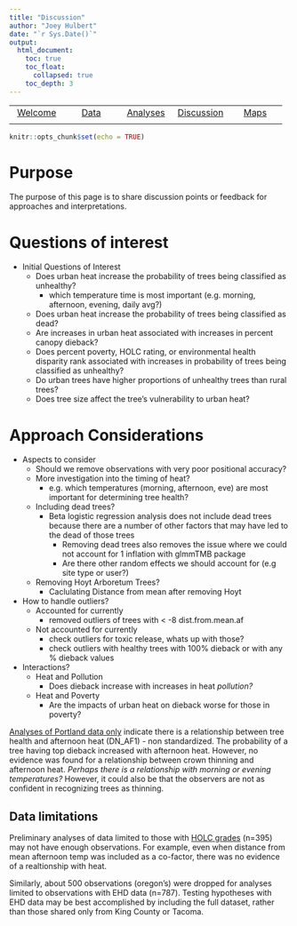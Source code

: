 ```yaml
---
title: "Discussion"
author: "Joey Hulbert"
date: "`r Sys.Date()`"
output: 
  html_document:
    toc: true
    toc_float:
      collapsed: true
    toc_depth: 3
---
```



|            |            |            |            |            |
|:----------:|:----------:|:----------:|:----------:|:----------:|
|[Welcome](https://jmhulbert.github.io/redhot)|[Data](https://jmhulbert.github.io/redhot/data)|[Analyses](https://jmhulbert.github.io/redhot/analyses)|[Discussion](https://jmhulbert.github.io/redhot/discussion)|[Maps](https://jmhulbert.github.io/redhot/maps)
|             |           |            |            |            |

```r
knitr::opts_chunk$set(echo = TRUE)
```

# Purpose

The purpose of this page is to share discussion points or feedback for approaches and interpretations. 

# Questions of interest

* Initial Questions of Interest
  + Does urban heat increase the probability of trees being classified as unhealthy?
    + which temperature time is most important (e.g. morning, afternoon, evening, daily avg?)
  + Does urban heat increase the probability of trees being classified as dead?
  + Are increases in urban heat associated with increases in percent canopy dieback?
  + Does percent poverty, HOLC rating, or environmental health disparity rank associated with increases in probability of trees being classified as unhealthy? 
  + Do urban trees have higher proportions of unhealthy trees than rural trees?
  + Does tree size affect the tree's vulnerability to urban heat?


# Approach Considerations

* Aspects to consider
  + Should we remove observations with very poor positional accuracy? 
  + More investigation into the timing of heat?
    + e.g. which temperatures (morning, afternoon, eve) are most important for determining tree health?
  + Including dead trees?
    + Beta logistic regression analysis does not include dead trees because there are a number of other factors that may have led to the dead of those trees
      + Removing dead trees also removes the issue where we could not account for 1 inflation with glmmTMB package
      + Are there other random effects we should account for (e.g site type or user?)
  + Removing Hoyt Arboretum Trees? 
    + Caclulating Distance from mean after removing Hoyt


* How to handle outliers?
  + Accounted for currently
      + removed outliers of trees with < -8 dist.from.mean.af
  + Not accounted for currently   
    + check outliers for toxic release, whats up with those?
    + check outliers with healthy trees with 100% dieback or with any % dieback values

* Interactions?
  + Heat and Pollution 
    + Does dieback increase with increases in heat *pollution?*
  + Heat and Poverty
    + Are the impacts of urban heat on dieback worse for those in poverty?
    
[Analyses of Portland data only](https://jmhulbert.github.io/redhot/analyses/portland/heat/binomial/) indicate there is a relationship between tree health and afternoon heat (DN_AF1) - non standardized. 
The probability of a tree having top dieback increased with afternoon heat. However, no evidence was found for a relationship between crown thinning and afternoon heat. *Perhaps there is a relationship with morning or evening temperatures?* However, it could also be that the observers are not as confident in recognizing trees as thinning. 

## Data limitations

Preliminary analyses of data limited to those with [HOLC grades](https://jmhulbert.github.io/redhot/analyses/holc/binomial/) (n=395) may not have enough observations. For example, even when distance from mean afternoon temp was included as a co-factor, there was no evidence of a realtionship with heat. 

Similarly, about 500 observations (oregon's) were dropped for analyses limited to observations with EHD data (n=787). Testing hypotheses with EHD data may be best accomplished by including the full dataset, rather than those shared only from King County or Tacoma. 



